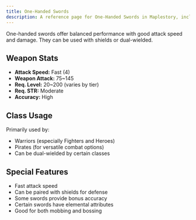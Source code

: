 ```yaml
---
title: One-Handed Swords
description: A reference page for One-Handed Swords in Maplestory, including stats, usage, and benefits.
---
```


One-handed swords offer balanced performance with good attack speed and damage. They can be used with shields or dual-wielded.

## Weapon Stats

* **Attack Speed:** Fast (4)
* **Weapon Attack:** 75~145
* **Req. Level:** 20~200 (varies by tier)
* **Req. STR:** Moderate
* **Accuracy:** High

## Class Usage

Primarily used by:
* Warriors (especially Fighters and Heroes)
* Pirates (for versatile combat options)
* Can be dual-wielded by certain classes

## Special Features

* Fast attack speed
* Can be paired with shields for defense
* Some swords provide bonus accuracy
* Certain swords have elemental attributes
* Good for both mobbing and bossing


<EquipmentLayout equipment="weapons" category="1hsword"></EquipmentLayout>